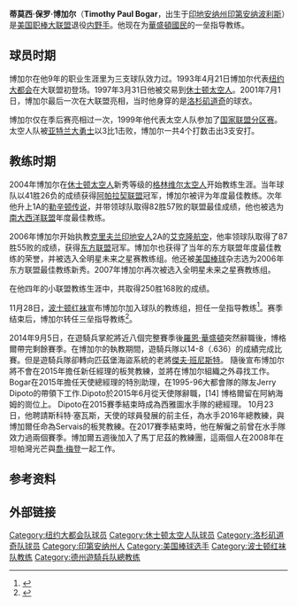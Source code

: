 {{Infobox MLB retired
|name=蒂姆·博加尔
|native_name=Tim Bogar
|image=
|position=内野手
|bats=右
|throws=右
|birthdate={{birth date and age|1966|10|28}}<BR>[[印地安纳州|印地安纳州]][[印第安纳波利斯|印第安纳波利斯]]
|debutdate=4月21日
|debutyear=1993年
|debutteam=纽约大都会
|finaldate=7月1日
|finalyear=2001年
|finalteam=洛杉矶道奇
|stat1label=[[打击率|打击率]]
|stat1value=.228
|stat2label=[[安打|安打]]
|stat2value=345
|stat3label=[[全垒打|全垒打]]
|stat3value=24
|teams=<nowiki></nowiki><!--This forces MediaWiki to recognize the first bullet. Kind of a workaround to a bug.-->
''作为球员''
*[[纽约大都会|纽约大都会]] （{{MLBy|1993年}}－{{MLBy|1996年}}）
*[[休士顿太空人|休士顿太空人]] （{{MLBy|1997年}}－{{MLBy|2000年}}）
*[[洛杉矶道奇|洛杉矶道奇]] （{{MLBy|2001年}}）
''作为教练''
*[[波士顿红袜|波士顿红袜]]一壘教練（{{MLBy|2009年}}）
*[[波士顿红袜|波士顿红袜]]三壘教練（{{MLBy|2010年}}－{{MLBy|2011年}}）
*[[波士顿红袜|波士顿红袜]]板凳教練（{{MLBy|2012年}}）
*[[德克薩斯遊騎兵_(棒球)|德克薩斯遊騎兵]]板凳教練（{{MLBy|2014年}}）
*[[西雅圖水手|西雅圖水手]]板凳教練（{{MLBy|2016年}}－{{MLBy|2017年}}）
*[[華盛頓國民|華盛頓國民]]一壘教練（{{MLBy|2018年}}－）
''作为總教练''
*[[德克薩斯遊騎兵_(棒球)|德克薩斯遊騎兵]]（{{MLBy|2014年}}）
}}
'''蒂莫西·保罗·博加尔'''（'''Timothy Paul Bogar'''，{{bd|1966年|10月28日}}出生于[[印地安纳州|印地安纳州]][[印第安纳波利斯|印第安纳波利斯]]）是[[美国职棒大联盟|美国职棒大联盟]]退役[[内野手|内野手]]。他现在为[[華盛頓國民|華盛頓國民]]的一垒指导教练。

==球员时期==
博加尔在他9年的职业生涯里为三支球队效力过。1993年4月21日博加尔代表[[纽约大都会|纽约大都会]]在大联盟初登场。1997年3月31日他被交易到[[休士顿太空人|休士顿太空人]]。2001年7月1日，博加尔最后一次在大联盟亮相，当时他身穿的是[[洛杉矶道奇|洛杉矶道奇]]的球衣。

博加尔仅在季后赛亮相过一次，1999年他代表太空人队参加了[[国家联盟分区赛|国家联盟分区赛]]。太空人队被[[亚特兰大勇士|亚特兰大勇士]]以3比1击败，博加尔一共4个打数击出3支安打。

==教练时期==
2004年博加尔在[[休士顿太空人|休士顿太空人]]新秀等级的[[格林维尔太空人|格林维尔太空人]]开始教练生涯。当年球队以41胜26负的成绩获得[[阿帕拉契联盟|阿帕拉契联盟]]冠军，博加尔被评为年度最佳教练。次年他升上1A的[[勒辛顿传说|勒辛顿传说]]，并带领球队取得82胜57败的联盟最佳成绩，他也被选为[[南大西洋联盟|南大西洋联盟]]年度最佳教练。

2006年博加尔开始执教[[克里夫兰印地安人|克里夫兰印地安人]]2A的[[艾克隆航空|艾克隆航空]]，他率领球队取得了87胜55败的成绩，获得[[东方联盟|东方联盟]]冠军。博加尔也获得了当年的东方联盟年度最佳教练的荣誉，并被选入全明星未来之星赛教练组。他还被[[美国棒球|美国棒球]]杂志选为2006年东方联盟最佳教练新秀。2007年博加尔再次被选入全明星未来之星赛教练组。

在他四年的小联盟教练生涯中，共取得250胜168败的成绩。

{{MLBy|2008年}}11月28日，[[波士顿红袜|波士顿红袜]]宣布博加尔加入球队的教练组，担任一垒指导教练<ref>{{cite web | url = http://www.boston.com/sports/baseball/redsox/extras/extra_bases/2008/11/sox_pick_first.html | title = Bogar named first base coach | publisher = boston.com | date = 2008-11-28 | accessdate = 2008-12-11}}</ref>。{{MLBy|2009年}}赛季结束后，博加尔转任三垒指导教练<ref>{{cite web | url = http://www.boston.com/sports/baseball/redsox/extras/extra_bases/2009/11/red_sox_finaliz.html | title = Red Sox finalize coaching staff | author = Peter Abraham | work = 波士顿环球报 | date = 2009-11-23 | accessdate = 2009-12-19 | archive-date = 2016-03-03 | archive-url = https://web.archive.org/web/20160303185347/http://www.boston.com/sports/baseball/redsox/extras/extra_bases/2009/11/red_sox_finaliz.html | dead-url = no }}</ref>。

2014年9月5日，在遊騎兵掌舵將近八個完整賽季後[[羅恩·華盛頓|羅恩·華盛頓]]突然辭職後，博格爾帶完剩餘賽季。在博加尔的執教期間，遊騎兵隊以14-8（.636）的成績完成比賽。但是遊騎兵隊卻轉向匹茲堡海盜系統的老將[[傑夫·班尼斯特|傑夫·班尼斯特]]。 隨後宣布博加尔將不會在2015年擔任新任經理的板凳教練，並將在博加尔組織之外尋找工作。Bogar在2015年擔任天使總經理的特別助理，在1995-96大都會隊的隊友Jerry Dipoto的帶領下工作.Dipoto於2015年6月從天使隊辭職，[14] 博格爾留在阿納海姆的崗位上。 Dipoto在2015賽季結束時成為西雅圖水手隊的總經理。 10月23日，他聘請斯科特·塞瓦斯，天使的球員發展的前主任，為水手2016年總教練，與博加爾任命為Servais的板凳教練。在2017賽季結束時，他在解僱之前曾在水手隊效力過兩個賽季。博加爾五週後加入了馬丁尼茲的教練團，這兩個人在2008年在坦帕灣光芒與[[喬·梅登|喬·梅登]]一起工作。

==参考资料==
{{reflist}}

==外部链接==
{{Baseballstats | br=b/bogarti01 | fangraphs=1001120 | cube=B/Tim-Bogar}}

{{華盛頓國民隊當前登錄名單}}
{{2019年世界大賽冠軍華盛頓國民隊名單}}

{{DEFAULTSORT:Bogar, Tim}}
[[Category:纽约大都会队球员|Category:纽约大都会队球员]]
[[Category:休士顿太空人队球员|Category:休士顿太空人队球员]]
[[Category:洛杉矶道奇队球员|Category:洛杉矶道奇队球员]]
[[Category:印第安纳州人|Category:印第安纳州人]]
[[Category:美国棒球选手|Category:美国棒球选手]]
[[Category:波士顿红袜队教练|Category:波士顿红袜队教练]]
[[Category:德州遊騎兵队總教练|Category:德州遊騎兵队總教练]]